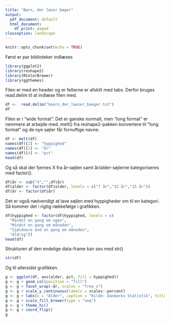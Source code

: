 ```yaml
---
title: "Børn, der læser bøger"
output:
  pdf_document: default
  html_document:
    df_print: paged
classoption: landscape
---
```


```r
knitr::opts_chunk$set(echo = TRUE)
```

Først er par biblioteker indlæses
```r
library(ggplot2)
library(reshape2)
library(RColorBrewer)
library(ggthemes)
```

Filen er med en header og er felterne er afskilt med tabs. Derfor bruges read.delim  til at indlæse filen med.
```r
df <-  read.delim("boern_der_laeser_boeger.txt")
df 
```

Filen er i "wide format". Det er ganske normalt, men "long format" er nemmere at arbejde med. melt() fra reshape2-pakken konvertere til "long format" og de nye søjler får fornuftige navne.
```r
df <- melt(df) 
names(df)[2] <- "hyppighed"
names(df)[3] <- "år"
names(df)[4] <- "pct"
head(df)
```

Og så skal der fjernes X fra år-søjlen samt år/alder-søjlerne kategoriseres med factor().
```r
df$år <- sub("X","",df$år)
df$alder <- factor(df$alder, levels = c("7 år","12 år","15 år"))
df$år <- factor(df$år)
```

Det er også nødvendigt at lave søjlen med hyppigheder om til en kategori. Så kommer det i rigtig rækkefølge i grafikken.
```r
df$hyppighed <- factor(df$hyppighed, levels = c(
  "Mindst en gang om ugen",
  "Mindst en gang om måneden",
  "Sjældnere end en gang om måneden",
  "Aldrig"))
head(df)
```

Strukturen af den endelige data-frame kan ses med str()
```r
str(df)
```

\newpage
Og til allersidst grafikken. 
```r
g <- ggplot(df, aes(alder, pct, fill = hyppighed)) 
g <- g + geom_col(position = "fill")  
g <- g + facet_wrap(~år, scales = "free_x")
g <- g + scale_y_continuous(labels = scales::percent)
g <- g + labs(x = "Alder", caption = "Kilde: Danmarks Statistik", title = "Hvor ofte læser børn bøger?")
g <- g + scale_fill_brewer(type = "seq")
g <- g + theme_hc()
g <- g + coord_flip() 
g
```



